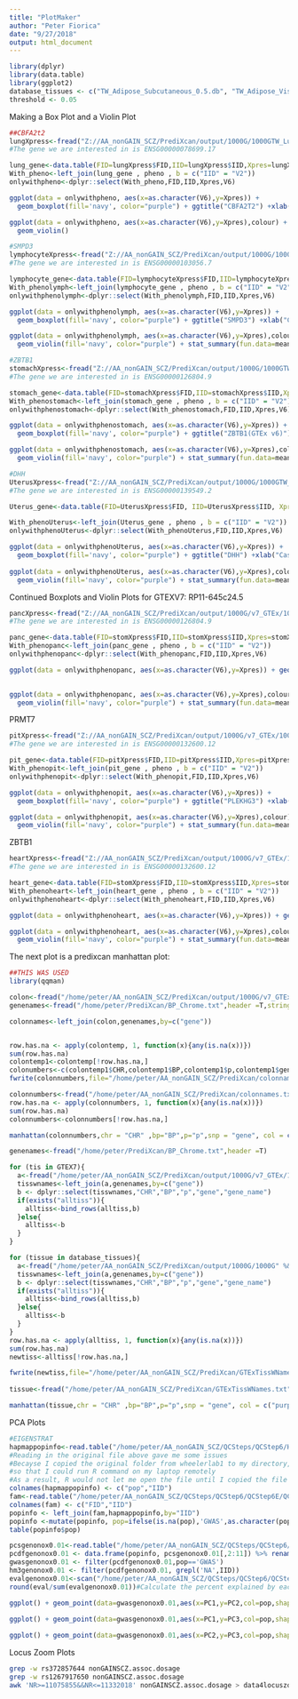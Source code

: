 ```yaml
---
title: "PlotMaker"
author: "Peter Fiorica"
date: "9/27/2018"
output: html_document
---
```


```r
library(dplyr)
library(data.table)
library(ggplot2)
database_tissues <- c("TW_Adipose_Subcutaneous_0.5.db", "TW_Adipose_Visceral_Omentum_0.5.db", "TW_Adrenal_Gland_0.5.db", "TW_Artery_Aorta_0.5.db", "TW_Artery_Coronary_0.5.db", "TW_Artery_Tibial_0.5.db", "TW_Brain_Anterior_cingulate_cortex_BA24_0.5.db", "TW_Brain_Caudate_basal_ganglia_0.5.db", "TW_Brain_Cerebellar_Hemisphere_0.5.db", "TW_Brain_Cerebellum_0.5.db", "TW_Brain_Cortex_0.5.db", "TW_Brain_Frontal_Cortex_BA9_0.5.db", "TW_Brain_Hippocampus_0.5.db", "TW_Brain_Hypothalamus_0.5.db", "TW_Brain_Nucleus_accumbens_basal_ganglia_0.5.db", "TW_Brain_Putamen_basal_ganglia_0.5.db", "TW_Breast_Mammary_Tissue_0.5.db", "TW_Cells_EBV-transformed_lymphocytes_0.5.db", "TW_Cells_Transformed_fibroblasts_0.5.db", "TW_Colon_Sigmoid_0.5.db", "TW_Colon_Transverse_0.5.db", "TW_Esophagus_Gastroesophageal_Junction_0.5.db", "TW_Esophagus_Mucosa_0.5.db", "TW_Esophagus_Muscularis_0.5.db", "TW_Heart_Atrial_Appendage_0.5.db", "TW_Heart_Left_Ventricle_0.5.db", "TW_Liver_0.5.db", "TW_Lung_0.5.db", "TW_Muscle_Skeletal_0.5.db", "TW_Nerve_Tibial_0.5.db", "TW_Ovary_0.5.db", "TW_Pancreas_0.5.db", "TW_Pituitary_0.5.db", "TW_Prostate_0.5.db", "TW_Skin_Not_Sun_Exposed_Suprapubic_0.5.db", "TW_Skin_Sun_Exposed_Lower_leg_0.5.db", "TW_Small_Intestine_Terminal_Ileum_0.5.db", "TW_Spleen_0.5.db", "TW_Stomach_0.5.db", "TW_Testis_0.5.db", "TW_Thyroid_0.5.db", "TW_Uterus_0.5.db", "TW_Vagina_0.5.db", "TW_Whole_Blood_0.5.db")
threshold <- 0.05
```

Making a Box Plot and a Violin Plot
```r
##CBFA2t2
lungXpress<-fread("Z://AA_nonGAIN_SCZ/PrediXcan/output/1000G/1000GTW_Lung_0.5.db_predicted_expression.txt",header = T)
#The gene we are interested in is ENSG00000078699.17

lung_gene<-data.table(FID=lungXpress$FID,IID=lungXpress$IID,Xpres=lungXpress$ENSG00000078699.17)
With_pheno<-left_join(lung_gene , pheno , b = c("IID" = "V2"))
onlywithpheno<-dplyr::select(With_pheno,FID,IID,Xpres,V6)

ggplot(data = onlywithpheno, aes(x=as.character(V6),y=Xpres)) +
  geom_boxplot(fill='navy', color="purple") + ggtitle("CBFA2T2") +xlab("Case/Control Status") + ylab("Predicted Gene Expression") + theme_bw(20)

ggplot(data = onlywithpheno, aes(x=as.character(V6),y=Xpres),colour) +
  geom_violin() 
```

```r
#SMPD3
lymphocyteXpress<-fread("Z://AA_nonGAIN_SCZ/PrediXcan/output/1000G/1000GTW_Cells_EBV-transformed_lymphocytes_0.5.db_predicted_expression.txt",header = T)
#The gene we are interested in is ENSG00000103056.7

lymphocyte_gene<-data.table(FID=lymphocyteXpress$FID,IID=lymphocyteXpress$IID,Xpres=lymphocyteXpress$ENSG00000103056.7)
With_phenolymph<-left_join(lymphocyte_gene , pheno , b = c("IID" = "V2"))
onlywithphenolymph<-dplyr::select(With_phenolymph,FID,IID,Xpres,V6)

ggplot(data = onlywithphenolymph, aes(x=as.character(V6),y=Xpres)) +
  geom_boxplot(fill='navy', color="purple") + ggtitle("SMPD3") +xlab("Case/Control Status") + ylab("Predicted Gene Expression") + theme_bw(20)

ggplot(data = onlywithphenolymph, aes(x=as.character(V6),y=Xpres),colour) +
  geom_violin(fill='navy', color="purple") + stat_summary(fun.data=mean_sdl, geom="pointrange", color="white")+ ggtitle("SMPD3") +xlab("Case/Control Status") + ylab("Predicted Gene Expression")
```

```r
#ZBTB1
stomachXpress<-fread("Z://AA_nonGAIN_SCZ/PrediXcan/output/1000G/1000GTW_Stomach_0.5.db_predicted_expression.txt",header = T)
#The gene we are interested in is ENSG00000126804.9

stomach_gene<-data.table(FID=stomachXpress$FID,IID=stomachXpress$IID,Xpres=stomachXpress$ENSG00000126804.9)
With_phenostomach<-left_join(stomach_gene , pheno , b = c("IID" = "V2"))
onlywithphenostomach<-dplyr::select(With_phenostomach,FID,IID,Xpres,V6)

ggplot(data = onlywithphenostomach, aes(x=as.character(V6),y=Xpres)) +
  geom_boxplot(fill='navy', color="purple") + ggtitle("ZBTB1(GTEx v6)") +xlab("Case/Control Status") + ylab("Predicted Gene Expression") + theme_bw(20)

ggplot(data = onlywithphenostomach, aes(x=as.character(V6),y=Xpres),colour) +
  geom_violin(fill='navy', color="purple") + stat_summary(fun.data=mean_sdl, geom="pointrange", color="white")
```

```r
#DHH
UterusXpress<-fread("Z://AA_nonGAIN_SCZ/PrediXcan/output/1000G/1000GTW_Uterus_0.5.db_predicted_expression.txt",header = T)
#The gene we are interested in is ENSG00000139549.2

Uterus_gene<-data.table(FID=UterusXpress$FID, IID=UterusXpress$IID, Xpres=UterusXpress$ENSG00000139549.2)

With_phenoUterus<-left_join(Uterus_gene , pheno , b = c("IID" = "V2"))
onlywithphenoUterus<-dplyr::select(With_phenoUterus,FID,IID,Xpres,V6)

ggplot(data = onlywithphenoUterus, aes(x=as.character(V6),y=Xpres)) +
  geom_boxplot(fill='navy', color="purple") + ggtitle("DHH") +xlab("Case/Control Status") + ylab("Predicted Gene Expression") + theme_bw(20)
  
ggplot(data = onlywithphenoUterus, aes(x=as.character(V6),y=Xpres),colour) +
  geom_violin(fill='navy', color="purple") + stat_summary(fun.data=mean_sdl, geom="pointrange", color="white")
```
Continued Boxplots and Violin Plots for GTEXV7:
RP11-645c24.5
```r
pancXpress<-fread("Z://AA_nonGAIN_SCZ/PrediXcan/output/1000G/v7_GTEx/1000G_gtex_v7_Pancreas_imputed_europeans_tw_0.5_signif.db_predicted_expression.txt",header = T)
#The gene we are interested in is ENSG00000126804.9

panc_gene<-data.table(FID=stomXpress$FID,IID=stomXpress$IID,Xpres=stomXpress$ENSG00000126804.9)
With_phenopanc<-left_join(panc_gene , pheno , b = c("IID" = "V2"))
onlywithphenopanc<-dplyr::select(With_phenopanc,FID,IID,Xpres,V6)

ggplot(data = onlywithphenopanc, aes(x=as.character(V6),y=Xpres)) + geom_boxplot(fill='navy', color="purple") + ggtitle("RP11-645C24.5") +xlab("Case/Control Status") + ylab("Predicted Gene Expression") + theme_bw(20)
                                                                                        

ggplot(data = onlywithphenopanc, aes(x=as.character(V6),y=Xpres),colour) +
  geom_violin(fill='navy', color="purple") + stat_summary(fun.data=mean_sdl, geom="pointrange", color="white")+ ggtitle("ZBTB1") +xlab("Case/Control Status") + ylab("Predicted Gene Expression")
```

PRMT7
```r
pitXpress<-fread("Z://AA_nonGAIN_SCZ/PrediXcan/output/1000G/v7_GTEx/1000G_gtex_v7_Pituitary_imputed_europeans_tw_0.5_signif.db_predicted_expression.txt",header = T)
#The gene we are interested in is ENSG00000132600.12

pit_gene<-data.table(FID=pitXpress$FID,IID=pitXpress$IID,Xpres=pitXpress$ENSG00000132600.12)
With_phenopit<-left_join(pit_gene , pheno , b = c("IID" = "V2"))
onlywithphenopit<-dplyr::select(With_phenopit,FID,IID,Xpres,V6)

ggplot(data = onlywithphenopit, aes(x=as.character(V6),y=Xpres)) +
  geom_boxplot(fill='navy', color="purple") + ggtitle("PLEKHG3") +xlab("Case/Control Status") + ylab("Predicted Gene Expression") + theme_bw(20)

ggplot(data = onlywithphenopit, aes(x=as.character(V6),y=Xpres),colour) +
  geom_violin(fill='navy', color="purple") + stat_summary(fun.data=mean_sdl, geom="pointrange", color="white")+ ggtitle("PLEKHG3") +xlab("Case/Control Status") + ylab("Predicted Gene Expression")
```
ZBTB1
```r
heartXpress<-fread("Z://AA_nonGAIN_SCZ/PrediXcan/output/1000G/v7_GTEx/1000G_gtex_v7_Heart_Atrial_Appendage_imputed_europeans_tw_0.5_signif.db_predicted_expression.txt",header = T)
#The gene we are interested in is ENSG00000132600.12

heart_gene<-data.table(FID=stomXpress$FID,IID=stomXpress$IID,Xpres=stomXpress$ENSG00000132600.12)
With_phenoheart<-left_join(heart_gene , pheno , b = c("IID" = "V2"))
onlywithphenoheart<-dplyr::select(With_phenoheart,FID,IID,Xpres,V6)

ggplot(data = onlywithphenoheart, aes(x=as.character(V6),y=Xpres)) + geom_boxplot(fill='navy', color="purple") + ggtitle("PRMT7") +xlab("Case/Control Status") + ylab("Predicted Gene Expression")

ggplot(data = onlywithphenoheart, aes(x=as.character(V6),y=Xpres),colour) +
  geom_violin(fill='navy', color="purple") + stat_summary(fun.data=mean_sdl, geom="pointrange", color="white")+ ggtitle("PRMT7") +xlab("Case/Control Status") + ylab("Predicted Gene Expression")
```

The next plot is a predixcan manhattan plot:
```r
##THIS WAS USED
library(qqman)

colon<-fread("/home/peter/AA_nonGAIN_SCZ/PrediXcan/output/1000G/v7_GTEx/1000G_gtex_v7_Colon_Sigmoid_imputed_europeans_tw_0.5_signif.db_association.txt",header = T,stringsAsFactors = FALSE)
genenames<-fread("/home/peter/PrediXcan/BP_Chrome.txt",header =T,stringsAsFactors = T)

colonnames<-left_join(colon,genenames,by=c("gene"))


row.has.na <- apply(colontemp, 1, function(x){any(is.na(x))})
sum(row.has.na)
colontemp1<-colontemp[!row.has.na,]
colonumbers<-c(colontemp1$CHR,colontemp1$BP,colontemp1$p,colontemp1$gene,colontemp1$gene_name)
fwrite(colonnumbers,file="/home/peter/AA_nonGAIN_SCZ/PrediXcan/colonnames.txt",sep="\t",col.names = T, row.names = F, quote = F)

colonnumbers<-fread("/home/peter/AA_nonGAIN_SCZ/PrediXcan/colonnames.txt", header =T, stringsAsFactors = T)
row.has.na <- apply(colonnumbers, 1, function(x){any(is.na(x))})
sum(row.has.na)
colonnumbers<-colonnumbers[!row.has.na,]

manhattan(colonnumbers,chr = "CHR" ,bp="BP",p="p",snp = "gene", col = c("purple","navy","deepskyblue"), genomewideline = -log10(.05/5155) , main="Sigmoid Colon GTEx v7", ylim=c(0,8),annotateTop = TRUE) 

```

```r
genenames<-fread("/home/peter/PrediXcan/BP_Chrome.txt",header =T)

for (tis in GTEX7){
  a<-fread("/home/peter/AA_nonGAIN_SCZ/PrediXcan/output/1000G/v7_GTEx/1000G_" %&% tis %&% "_association.txt",header = T,stringsAsFactors = FALSE)
  tisswnames<-left_join(a,genenames,by=c("gene"))
  b <- dplyr::select(tisswnames,"CHR","BP","p","gene","gene_name")
  if(exists("alltiss")){
    alltiss<-bind_rows(alltiss,b)
  }else{
    alltiss<-b
  }
}

for (tissue in database_tissues){
  a<-fread("/home/peter/AA_nonGAIN_SCZ/PrediXcan/output/1000G/1000G" %&% tissue %&% "_association.txt",header = T,stringsAsFactors = FALSE)
  tisswnames<-left_join(a,genenames,by=c("gene"))
  b <- dplyr::select(tisswnames,"CHR","BP","p","gene","gene_name")
  if(exists("alltiss")){
    alltiss<-bind_rows(alltiss,b)
  }else{
    alltiss<-b
  }
}
row.has.na <- apply(alltiss, 1, function(x){any(is.na(x))})
sum(row.has.na)
newtiss<-alltiss[!row.has.na,]

fwrite(newtiss,file="/home/peter/AA_nonGAIN_SCZ/PrediXcan/GTExTissWNames.txt",sep="\t",col.names = T, row.names = F, quote = F)
  
tissue<-fread("/home/peter/AA_nonGAIN_SCZ/PrediXcan/GTExTissWNames.txt",header = TRUE, stringsAsFactors = TRUE)

manhattan(tissue,chr = "CHR" ,bp="BP",p="p",snp = "gene", col = c("purple","navy","deepskyblue"), genomewideline = -log10(.05/5179) , main="PrediXcan Gene Associations", ylim=c(0,8),annotateTop = TRUE, cex.lab = 2.0) 

```
PCA Plots
```r
#EIGENSTRAT
hapmappopinfo<-read.table("/home/peter/AA_nonGAIN_SCZ/QCSteps/QCStep6/HAPMAP3_hg18/MyDirectory_pop_HM3_hg18_forPCA.txt")%>%select(V1,V3)
#Reading in the original file above gave me some issues
#Becayse I copied the original folder from wheelerlab1 to my directory, 
#so that I could run R command on my laptop remotely
#As a result, R would not let me open the file until I copied the file in my directory
colnames(hapmappopinfo) <- c("pop","IID")
fam<-read.table("/home/peter/AA_nonGAIN_SCZ/QCSteps/QCStep6/QCStep6E/QCStep6E.fam")%>%select(V1,V2)#This is the last .fam file that was made in the QC process
colnames(fam) <- c("FID","IID")
popinfo <- left_join(fam,hapmappopinfo,by="IID")
popinfo <-mutate(popinfo, pop=ifelse(is.na(pop),'GWAS',as.character(pop)))
table(popinfo$pop)

pcsgenonox0.01<-read.table("/home/peter/AA_nonGAIN_SCZ/QCSteps/QCStep6/QCStep6E/QCStep6E_noX_geno0.01.evec",skip=1)
pcdfgenonox0.01 <- data.frame(popinfo, pcsgenonox0.01[,2:11]) %>% rename (PC1=V2,PC2=V3,PC3=V4,PC4=V5,PC5=V6,PC6=V7,PC7=V8,PC8=V9,PC9=V10,PC10=V11)
gwasgenonox0.01 <- filter(pcdfgenonox0.01,pop=='GWAS')
hm3genonox0.01 <- filter(pcdfgenonox0.01, grepl('NA',IID))
evalgenonox0.01<-scan("/home/peter/AA_nonGAIN_SCZ/QCSteps/QCStep6/QCStep6E/QCStep6E_noX_geno0.01.eval")[1:10]
round(eval/sum(evalgenonox0.01))#Calculate the percent explained by each PC

ggplot() + geom_point(data=gwasgenonox0.01,aes(x=PC1,y=PC2,col=pop,shape=pop))+ geom_point(data=hm3genonox0.01,aes(x=PC1,y=PC2,col=pop,shape=pop))+ scale_colour_manual(values = c("gray56", "deepskyblue", "darkviolet","navy")) + theme_bw(20)
                                                                                          
ggplot() + geom_point(data=gwasgenonox0.01,aes(x=PC1,y=PC3,col=pop,shape=pop))+geom_point(data=hm3genonox0.01,aes(x=PC1,y=PC2,col=pop,shape=pop))+ theme_bw() + scale_colour_brewer(palette="Set1")

ggplot() + geom_point(data=gwasgenonox0.01,aes(x=PC2,y=PC3,col=pop,shape=pop))+geom_point(data=hm3genonox0.01,aes(x=PC1,y=PC2,col=pop,shape=pop))+ theme_bw() + scale_colour_brewer(palette="Set1")
```


Locus Zoom Plots
```bash
grep -w rs372857644 nonGAINSCZ.assoc.dosage
grep -w rs1267917650 nonGAINSCZ.assoc.dosage
awk 'NR>=11075855&&NR<=11332018' nonGAINSCZ.assoc.dosage > data4locuszoom
```
